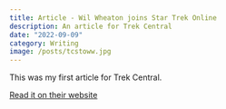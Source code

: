 ```yaml
---
title: Article - Wil Wheaton joins Star Trek Online
description: An article for Trek Central
date: "2022-09-09"
category: Writing
image: /posts/tcstoww.jpg
---
```


This was my first article for Trek Central. 

[Read it on their website](https://trekcentral.net/wil-wheaton-joins-star-trek-online/)

